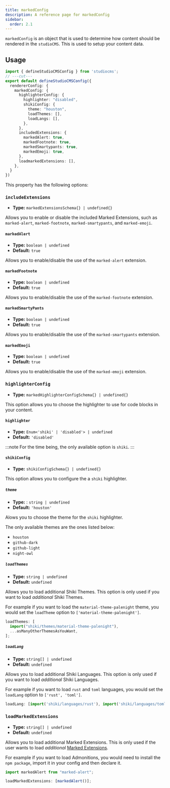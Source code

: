 ```yaml
---
title: markedConfig
description: A reference page for markedConfig
sidebar:
  order: 2.1
---
```


`markedConfig` is an object that is used to determine how content should be rendered in the `studioCMS`. This is used to setup your content data.

## Usage

```ts twoslash {3-19} title="studiocms.config.mjs"
import { defineStudioCMSConfig } from 'studiocms';
// ---cut---
export default defineStudioCMSConfig({
  rendererConfig: {
    markedConfig: {
      highlighterConfig: {
        highlighter: "disabled",
        shikiConfig: {
          theme: "houston",
          loadThemes: [],
          loadLangs: [],
        },
      },
      includedExtensions: {
        markedAlert: true,
        markedFootnote: true,
        markedSmartypants: true,
        markedEmoji: true,
      },
      loadmarkedExtensions: [],
    },
  }
})
```

This property has the following options:

### `includeExtensions`

- **Type:** `markedExtensionsSchema{} | undefined{}`

Allows you to enable or disable the included Marked Extensions, such as `marked-alert`, `marked-footnote`, `marked-smartypants`, and `marked-emoji`.

#### `markedAlert`

- **Type:** `boolean | undefined`
- **Default:** `true`

Allows you to enable/disable the use of the `marked-alert` extension.

#### `markedFootnote`

- **Type:** `boolean | undefined`
- **Default:** `true`

Allows you to enable/disable the use of the `marked-footnote` extension.

#### `markedSmartyPants`

- **Type:** `boolean | undefined`
- **Default:** `true`

Allows you to enable/disable the use of the `marked-smartypants` extension.

#### `markedEmoji`

- **Type:** `boolean | undefined`
- **Default:** `true`

Allows you to enable/disable the use of the `marked-emoji` extension.

### `highlighterConfig`

- **Type:** `markedHighlighterConfigSchema{} | undefined{}`

This option allows you to choose the highlighter to use for code blocks in your content.

#### `highlighter`

- **Type:** `Enum<'shiki' | 'disabled'> | undefined`
- **Default:** `'disabled'`

:::note
For the time being, the only available option is `shiki`.
:::

#### `shikiConfig`

- **Type:** `shikiConfigSchema{} | undefined{}`

This option allows you to configure the a `shiki` highlighter.

##### `theme`

- **Type:** : `string | undefined`
- **Default:** `'houston'`

Alows you to choose the theme for the `shiki` highlighter.

The only available themes are the ones listed below:

- `houston`
- `github-dark`
- `github-light`
- `night-owl`

##### `loadThemes`

- **Type:** `string | undefined`
- **Default:** `undefined`

Allows you to load additional Shiki Themes. This option is only used if you want to load _additional_ Shiki Themes.

For example if you want to load the `material-theme-palenight` theme, you would set the `loadTheme` option to `['material-theme-palenight']`.

```ts
loadThemes: [
  import("shiki/themes/material-theme-palenight"),
  ...asManyOtherThemesAsYouWant,
];
```

##### `loadLang`

- **Type:** `string[] | undefined`
- **Default:** `undefined`

Allows you to load additional Shiki Languages. This option is only used if you want to load _additional_ Shiki Languages.

For example if you want to load `rust` and `toml` languages, you would set the `loadLang` option to `['rust', 'toml']`.

```ts
loadLang: [import('shiki/languages/rust'), import('shiki/languages/toml') ...asManyOtherLanguagesAsYouWant]
```

### `loadMarkedExtensions`

- **Type:** `string[] | undefined`
- **Default:** `undefined`

Allows you to load additional Marked Extensions. This is only used if the user wants to load _additional_ [Marked Extensions](https://marked.js.org/using_advanced#extensions).

For example if you want to load Admonitions, you would need to install the `npm package`, import it in your config and then declare it.

```ts
import markedAlert from "marked-alert";

loadMarkedExtensions: [markedAlert()];
```
